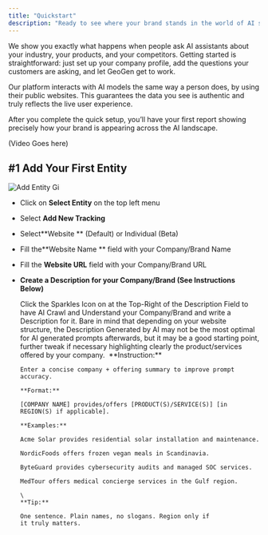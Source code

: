 ```yaml
---
title: "Quickstart"
description: "Ready to see where your brand stands in the world of AI search? GeoGen is the clearest path to knowing."
---
```


We show you exactly what happens when people ask AI assistants about your industry, your products, and your competitors. Getting started is straightforward: just set up your company profile, add the questions your customers are asking, and let GeoGen get to work.

<Info>
  Our platform interacts with AI models the same way a person does, by using their public websites. This guarantees the data you see is authentic and truly reflects the live user experience.
</Info>

After you complete the quick setup, you’ll have your first report showing precisely how your brand is appearing across the AI landscape.

(Video Goes here)

## #1 Add Your First Entity

![Add Entity Gi](/images/add-entity.gif)

- Click on **Select Entity** on the top left menu
- Select **Add New Tracking**
- Select**Website ** (Default) or Individual (Beta)
- Fill the**Website Name ** field with your Company/Brand Name
- Fill the **Website URL** field with your Company/Brand URL
- **Create a Description for your Company/Brand (See Instructions Below)**

  <Accordion title="AI Generated Description" defaultOpen icon="sparkles">
    Click the Sparkles Icon on at the Top-Right of the Description Field to have AI Crawl and Understand your Company/Brand and write a Description for it.

    <Note>
      Bare in mind that depending on your website structure, the Description Generated by AI may not be the most optimal for AI generated prompts afterwards, but it may be a good starting point, further tweak if necessary highlighting clearly the product/services offered by your company. 
    </Note>
  </Accordion>
  <Accordion title="Manual Description" defaultOpen icon="pencil">
    <Info>
      **Instruction:**

      Enter a concise company + offering summary to improve prompt accuracy.

      **Format:**

      [COMPANY NAME] provides/offers [PRODUCT(S)/SERVICE(S)] [in REGION(S) if applicable].

      **Examples:**

      Acme Solar provides residential solar installation and maintenance.

      NordicFoods offers frozen vegan meals in Scandinavia.

      ByteGuard provides cybersecurity audits and managed SOC services.

      MedTour offers medical concierge services in the Gulf region.

      \
      **Tip:**

      One sentence. Plain names, no slogans. Region only if it truly matters.
    </Info>
  </Accordion>